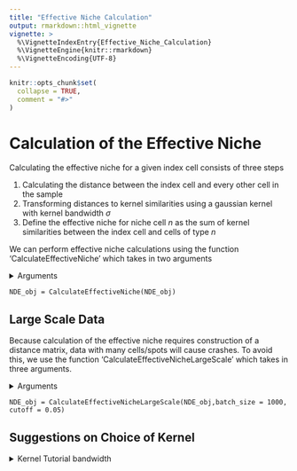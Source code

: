 ```yaml
---
title: "Effective Niche Calculation"
output: rmarkdown::html_vignette
vignette: >
  %\VignetteIndexEntry{Effective_Niche_Calculation}
  %\VignetteEngine{knitr::rmarkdown}
  %\VignetteEncoding{UTF-8}
---
```


```r
knitr::opts_chunk$set(
  collapse = TRUE,
  comment = "#>"
)
```


# Calculation of the Effective Niche
Calculating the effective niche for a given index cell consists of three steps

1. Calculating the distance between the index cell and every other cell in the sample
2. Transforming distances to kernel similarities using a gaussian kernel with kernel bandwidth $\sigma$
3. Define the effective niche for niche cell $n$ as the sum of kernel similarities between the index cell and cells of type $n$

We can perform effective niche calculations using the function 'CalculateEffectiveNiche' which takes in two arguments

<details>
  <summary>Arguments</summary>
  
+ object: A niche-DE object
+ cutoff: The minimum kernel similarity allowable. Similarities below this value are truncated to 0. Default value 0.05.

</details>

```
NDE_obj = CalculateEffectiveNiche(NDE_obj)
```
## Large Scale Data
Because calculation of the effective niche requires construction of a distance matrix, data with many cells/spots will cause crashes. To avoid this, we use the function 'CalculateEffectiveNicheLargeScale' which takes in three arguments.

<details>
  <summary>Arguments</summary>
  
+ object: A niche-DE object
+ batch_size: How many cells do we calculate the effective niche for at a time. Default value 1000.
+ cutoff: The minimum kernel similarity allowable. Similarities below this value are truncated to 0. Default value 0.05.

</details>
```
NDE_obj = CalculateEffectiveNicheLargeScale(NDE_obj,batch_size = 1000, cutoff = 0.05)
```

## Suggestions on Choice of Kernel

<details>
  <summary> Kernel Tutorial bandwidth</summary>
  
Choosing a reasonable sigma vector is critical to generating robust and interpretable results.Sigma essentially determines what range of neighboring spots contribute towards the effective niche. Small values of sigma ensure that only close neighboring spots are considered while large values of sigma result in effective niches that are smooth across large regions of the tissue.\
To see what this looks like, I will generate a grid of values and show what spots contribute to the effective niche of the middle spot. The size of the spot corresponds to its relative importance. Below is a plot of the spatial coordinates of the grid with the middle spot colored red.

  
<details>
  <summary>Code for generating coordinate plot</summary>
  
```r
library(ggplot2)
#generate coordiantes
coord = expand.grid(c(1:20),c(1:20))
colnames(coord) = c('x','y')
#get distance matrix
D = as.matrix(dist(coord,method = 'euclidean',diag = T))
#extract center distances
D = D[190,]
#make center circle red to distinguish 
red = rep('black',length(D))
red[190] = 'red'
#make dataframe
coord = data.frame(coord,D,red)
ggplot(coord,aes(x,y,color = red))+geom_point()+
  scale_color_manual(red, values = c("black", "red"))+ theme(legend.position="none")
```
</details>

We first see what happens if the kernel bandwidth is very small. We see that the only spot that contributes to the effective niche is the middle spot itself. This may be appropriate if the spot can contain many cells like in Visium data.\


<details>
  <summary>Code for generating plot with small sigma</summary>
  
```r
#input your own sigma value
sigma = 0.001
#compute kernel similarities
coord_sigma_small = coord
coord_sigma_small$D = exp(-coord_sigma_small$D^2/sigma^2)
#make small similarities 0
coord_sigma_small$D[coord_sigma_small$D<0.05] = 0
#plot similarities (size of dot = bigger similarity)
ggplot(coord_sigma_small,aes(x,y,size=ifelse(D==0, NA, D),color = red))+geom_point()+
  scale_color_manual(red, values = c("black", "red"))+ theme(legend.position="none")
```

</details>
  
We now see what happens if the kernel bandwidth is equivalent to the distance between neighboring spots. We see that neighboring spots now also contribute to the effective niche. This value may be appropriate if we believe that niche patterns only depend on the closest neighbors of a spot.\

  
<details>
  <summary>Code for generating plot with medium sigma</summary>  
```r
#input your own sigma value
sigma = 1
#compute kernel similarities
coord_sigma_small = coord
coord_sigma_small$D = exp(-coord_sigma_small$D^2/sigma^2)
#make small similarities 0
coord_sigma_small$D[coord_sigma_small$D<0.05] = 0
#plot similarities (size of dot = bigger similarity)
ggplot(coord_sigma_small,aes(x,y,size=ifelse(D==0, NA, D),color = red))+geom_point()+
  scale_color_manual(red, values = c("black", "red"))+ theme(legend.position="none")
```

</details>

We now see what happens if the kernel bandwidth is large, say 1/4th of the length of the tissue. Many spots now contribute to the effective niche. Additionally,it looks as though there is nearly equal contribution for many cells near the center. This value may be appropriate if we believe that niche patterns only depend on tissue level patterns in niche.\


<details>
  <summary>Code for generating plot with large sigma</summary>
  
```r
#input your own sigma value
sigma = 10
#compute kernel similarities
coord_sigma_small = coord
coord_sigma_small$D = exp(-coord_sigma_small$D^2/sigma^2)
#make small similarities 0
coord_sigma_small$D[coord_sigma_small$D<0.05] = 0
#plot similarities (size of dot = bigger similarity)
ggplot(coord_sigma_small,aes(x,y,size=ifelse(D==0, NA, D),color = red))+geom_point()+
  scale_color_manual(red, values = c("black", "red"))+ theme(legend.position="none")
```
</details>

Clearly the choice of sigma can affect what niche patterns you will find. For spot data which can contain many cells like Visium, we recommend using a sigma vector that contains a small value (e.g. 1), a value equal to the distance between neighboring spots (100), and a value somewhat larger, say 2-3 times the distance between neighboring spots (200-300).

</details>
